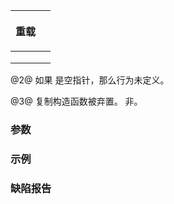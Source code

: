 {{cpp/locale/wbuffer_convert/title|wbuffer_convert}}
{{cpp/locale/wbuffer_convert/navbar}}
{{dcl begin}}
{{dcl|num=1|
wbuffer_convert() : wbuffer_convert(nullptr) {}
}}
{{dcl|num=2|1=
explicit wbuffer_convert( std::streambuf* bytebuf,
                          Codecvt* pcvt = new Codecvt,
                          state_type state = state_type() );
}}
{{dcl|num=3|since=c++14|1=
wbuffer_convert( const std::wbuffer_convert&amp; ) = delete;
}}
{{dcl end}}

{|class="wikitable" style="text-align: center;"
!rowspan=2|{{nbsp|2}}重载{{nbsp|2}}
!colspan=3|{{rlps|/#数据成员}}
|-
!style="font-weight: normal;"|{{tti|bufptr}}
!style="font-weight: normal;"|{{tti|cvtptr}}
!style="font-weight: normal;"|{{tti|cvtstate}}
|-
|{{v|1}}
|{{nbsp}}{{c|nullptr}}{{nbsp}}
|{{nbsp}}{{c|new Codecvt}}{{nbsp}}
|{{nbsp}}{{c|state_type()}}{{nbsp}}
|-
|{{v|2}}
|{{c|bytebuf}}
|{{c|pcvt}}
|{{c|state}}
|}

@2@ 如果 {{c|cvtptr}} 是空指针，那么行为未定义。

@3@ 复制构造函数被弃置。{{tt|wbuffer_convert}} 非{{named req|CopyConstructible|可复制构造}}。

===参数===
{{par begin}}
{{par|bytebuf|指向底层缓冲区的指针}}
{{par|pcvt|指向独立（不为本地环境所管理）刻面的指针}}
{{par|state|字符转换状态的初始值}}
{{par end}}

===示例===
{{example
|code=
#include &lt;codecvt&gt;
#include &lt;iostream&gt;
#include &lt;locale&gt;
#include &lt;sstream&gt;

int main()
{
    // 包装 UTF-8 字符串流于 UCS4 wbuffer_convert 中
    std::stringbuf utf8buf("z\u00df\u6c34\U0001f34c");  // 或 u8"zß水🍌"
                       // 或 "\x7a\xc3\x9f\xe6\xb0\xb4\xf0\x9f\x8d\x8c";
    std::wbuffer_convert&lt;std::codecvt_utf8&lt;wchar_t&gt;&gt; conv_in(&amp;utf8buf);
    std::wistream ucsbuf(&amp;conv_in);
    std::cout &lt;&lt; "通过 wbuffer_convert 从 UTF-8 stringbuf 读取：";
              &lt;&lt; std::hex &lt;&lt; std::showbase;
    for (wchar_t c; ucsbuf.get(c);)
        std::cout &lt;&lt; static_cast&lt;std::wint_t&gt;(c) &lt;&lt; ' ';
    
    // 包装具 UTF-8 的 std::cout 于 UCS4 wbuffer_convert 中以输出 UCS4
    std::wbuffer_convert&lt;std::codecvt_utf8&lt;wchar_t&gt;&gt; conv_out(std::cout.rdbuf());
    std::wostream out(&amp;conv_out);
    std::cout &lt;&lt; "\n通过 wbuffer_convert 向 std::cout 发送 UCS4 数据：";
    out &lt;&lt; L"z\u00df\u6c34\U0001f34c\n";
}
|output=
通过 wbuffer_convert 从 UTF-8 stringbuf 读取：0x7a 0xdf 0x6c34 0x1f34c 
通过 wbuffer_convert 向 std::cout 发送 UCS4 数据：zß水🍌
}}

===缺陷报告===
{{dr list begin}}
{{dr list item|wg=lwg|dr=2175|std=C++11|before={{c|pcvt}} 可以是空指针|after=此时行为未定义}}
{{dr list item|wg=lwg|dr=2176|std=C++11|before=构造函数是隐式的|after=改成显式的}}
{{dr list item|paper=P0935R0|std=C++11|before=默认构造函数是显式的|after=改成隐式的}}
{{dr list end}}

{{langlinks|de|en|es|fr|it|ja|pt|ru}}